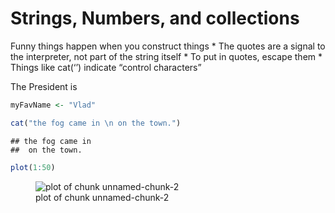 # Strings, Numbers, and collections

Funny things happen when you construct things
* The quotes are a signal to the interpreter, not part of the string itself
* To put in quotes, escape them
* Things like cat('\n') indicate "control characters"



The President is
```r
myFavName <- "Vlad"
```

```r
cat("the fog came in \n on the town.")
```

```
## the fog came in 
##  on the town.
```



```r
plot(1:50)
```

![plot of chunk unnamed-chunk-2](figure/unnamed-chunk-2.png) 

